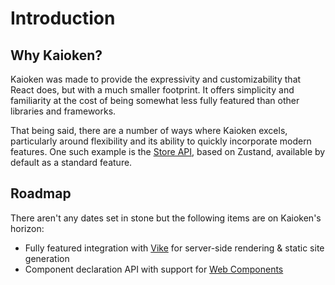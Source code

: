 # Introduction

<h2 id="why-kaioken">Why Kaioken?</h2>

Kaioken was made to provide the expressivity and customizability that React does, 
but with a much smaller footprint. It offers simplicity and familiarity at the 
cost of being somewhat less fully featured than other libraries and frameworks. 

That being said, there are a number of ways where Kaioken excels, particularly 
around flexibility and its ability to quickly incorporate modern features. One
such example is the <a href="/docs/store">Store API</a>, based on Zustand, 
available by default as a standard feature. 

<h2 id="roadmap">Roadmap</h2>

There aren't any dates set in stone but the following items are on Kaioken's horizon:

- Fully featured integration with <a href="https://vike.dev" target="_blank">Vike</a> 
for server-side rendering & static site generation
- Component declaration API with support for 
<a href="https://developer.mozilla.org/en-US/docs/Web/API/Web_components" target="_blank">Web Components</a>

